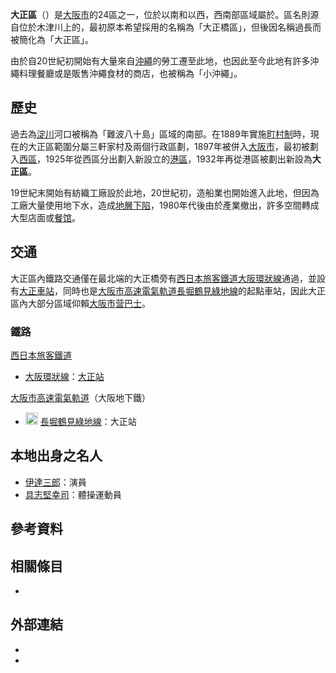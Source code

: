 {{日本區
| 自治體名=大正區
| 圖像=[[File:Showazan2.jpg|240px]]
| 圖像說明=[[千島公園|千島公園]]（[[昭和山|昭和山]]）
| 日文原名=大正区
| 平假名=たいしょうく
| 羅馬字拼音=Taishō-ku
| 區章=
| 都道府縣=大阪府
| 市=大阪市
| 支廳=
| 編號=27108-0
| 面積=9.43
| 邊界未定=
| 人口=64,355<ref>{{Cite web| url=http://www.city.osaka.lg.jp/toshikeikaku/page/0000014987.html| title=推計人口（毎月1日現在）・人口異動| date=2017-10-16| publisher=大阪市政府| accessdate=2017-10-17| language=ja| archive-date=2017-10-17| archive-url=https://web.archive.org/web/20171017201729/http://www.city.osaka.lg.jp/toshikeikaku/page/0000014987.html| dead-url=no}}</ref>
| 統計時間=2017年10月1日
| 自治體=大阪市（[[西區_(大阪市)|西区]]、[[港區_(大阪市)|港区]]、[[浪速區|浪速區]]、[[西成區|西成區]]、[[住之江區|住之江區]]）
| 樹=
| 花=
| 其他象徵物=
| 其他象徵=
| 郵遞區號=551-8501
| 所在地=大正區千島二丁目7番95号
| 電話號碼=6-4394-9625
| 外部連結=http://www.city.osaka.lg.jp/taisho/
| 經度=
| 緯度=
| 地圖=Taisho-ku in Osaka City.svg
| 註記=
}}
'''大正區'''（{{jpn|j=大正区|hg=たいしょうく|rm=Taishō ku|f=y}}）是[[大阪市|大阪市]]的24區之一，位於{{Tsl|ja|尻無川}}以南和{{tsl|ja|木津川 (大阪府)|木津川 (大阪府)|木津川}}以西，西南部區域屬於{{tsl|ja|大正内港|大正內港}}。區名則源自位於木津川上的{{Tsl|ja|大正橋 (大阪市)|大正橋 (大阪市)|大正橋}}，最初原本希望採用的名稱為「大正橋區」，但後因名稱過長而被簡化為「大正區」。

由於自20世紀初開始有大量來自[[沖繩|沖繩]]的勞工遷至此地，也因此至今此地有許多沖繩料理餐廳或是販售沖繩食材的商店，也被稱為「小沖繩」。

== 歷史 ==

過去為[[淀川|淀川]]河口被稱為「難波八十島」區域的南部。在1889年實施[[町村制|町村制]]時，現在的大正區範圍分屬三軒家村及{{tsl|ja|川南村 (大阪府)|川南村 (大阪府)|川南村}}兩個行政區劃，1897年被併入[[大阪市|大阪市]]，最初被劃入[[西區_(大阪市)|西區]]，1925年從西區分出劃入新設立的[[港區_(大阪市)|港區]]，1932年再從港區被劃出新設為'''大正區'''。

19世紀末開始有紡織工廠設於此地，20世紀初，造船業也開始進入此地，但因為工廠大量使用地下水，造成[[地層下陷|地層下陷]]，1980年代後由於產業撤出，許多空間轉成大型店面或[[餐馆|餐馆]]。

== 交通 ==
大正區內鐵路交通僅在最北端的大正橋旁有[[西日本旅客鐵道|西日本旅客鐵道]][[大阪環狀線|大阪環狀線]]通過，並設有[[大正車站_(大阪府)|大正車站]]，同時也是[[大阪市高速電氣軌道|大阪市高速電氣軌道]][[長堀鶴見綠地線|長堀鶴見綠地線]]的起點車站，因此大正區內大部分區域仰賴[[大阪市营巴士|大阪市营巴士]]。
=== 鐵路 ===
; [[西日本旅客鐵道|西日本旅客鐵道]]
* {{JR西路線記號|K|O}} [[大阪環狀線|大阪環狀線]]：[[大正站_(大阪府)|大正站]]
; [[大阪市高速電氣軌道|大阪市高速電氣軌道]]（大阪地下鐵）
* [[File:Osaka_Metro_Nagahori_Tsurumi-ryokuchi_line_symbol.svg|20px]] [[長堀鶴見綠地線|長堀鶴見綠地線]]：大正站

== 本地出身之名人 ==
* [[伊達三郎|伊達三郎]]：演員
* [[具志堅幸司|具志堅幸司]]：體操運動員

== 參考資料 ==
{{Reflist}}

== 相關條目 ==
{{Commonscat|Taisho-ku, Osaka}}
* {{Tsl|ja|大正橋 (大阪市)|大正橋 (大阪市)|大正橋}}

== 外部連結 ==
* {{Facebook|taishododeshow|大正區公所}}
* {{Twitter|/taishododeshow|大正區公所}}

{{大阪府}}